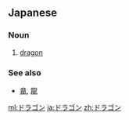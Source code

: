 ==Japanese==

===Noun===
{{ja-noun|ka|rom=doragon|hidx=とらごん'}}

# [[dragon]]

===See also===
* [[竜]], [[龍]]<!-- should these be under "synonym"? -->

[[ml:ドラゴン]]
[[ja:ドラゴン]]
[[zh:ドラゴン]]